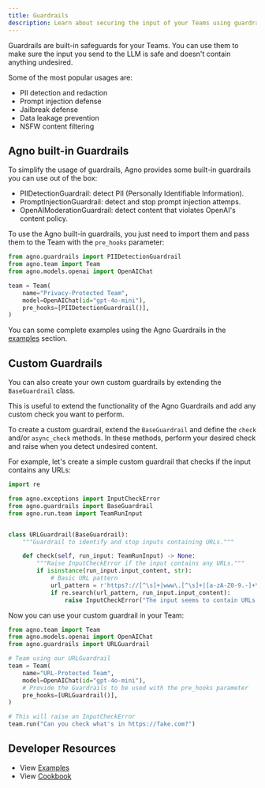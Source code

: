 ```yaml
---
title: Guardrails
description: Learn about securing the input of your Teams using guardrails.
---
```


Guardrails are built-in safeguards for your Teams. You can use them to make sure the input you send to the LLM is safe and doesn't contain anything undesired.

Some of the most popular usages are:

- PII detection and redaction
- Prompt injection defense
- Jailbreak defense
- Data leakage prevention
- NSFW content filtering

## Agno built-in Guardrails

To simplify the usage of guardrails, Agno provides some built-in guardrails you can use out of the box:

- PIIDetectionGuardrail: detect PII (Personally Identifiable Information).
- PromptInjectionGuardrail: detect and stop prompt injection attemps.
- OpenAIModerationGuardrail: detect content that violates OpenAI's content policy.

To use the Agno built-in guardrails, you just need to import them and pass them to the Team with the `pre_hooks` parameter:

```python
from agno.guardrails import PIIDetectionGuardrail
from agno.team import Team
from agno.models.openai import OpenAIChat

team = Team(
    name="Privacy-Protected Team",
    model=OpenAIChat(id="gpt-4o-mini"),
    pre_hooks=[PIIDetectionGuardrail()],
)
```

You can some complete examples using the Agno Guardrails in the [examples](/examples/concepts/teams/guardrails) section.

## Custom Guardrails

You can also create your own custom guardrails by extending the `BaseGuardrail` class.

This is useful to extend the functionality of the Agno Guardrails and add any custom check you want to perform.

To create a custom guardrail, extend the `BaseGuardrail` and define the `check` and/or `async_check` methods. In these methods, perform your desired check and raise when you detect undesired content.

For example, let's create a simple custom guardrail that checks if the input contains any URLs:

```python
import re

from agno.exceptions import InputCheckError
from agno.guardrails import BaseGuardrail
from agno.run.team import TeamRunInput


class URLGuardrail(BaseGuardrail):
    """Guardrail to identify and stop inputs containing URLs."""

    def check(self, run_input: TeamRunInput) -> None:
        """Raise InputCheckError if the input contains any URLs."""
        if isinstance(run_input.input_content, str):
            # Basic URL pattern
            url_pattern = r'https?://[^\s]+|www\.[^\s]+|[a-zA-Z0-9.-]+\.[a-zA-Z]{2,}[^\s]*'
            if re.search(url_pattern, run_input.input_content):
                raise InputCheckError("The input seems to contain URLs, which are not allowed.")
```

Now you can use your custom guardrail in your Team:


```python
from agno.team import Team
from agno.models.openai import OpenAIChat
from agno.guardrails import URLGuardrail

# Team using our URLGuardrail
team = Team(
    name="URL-Protected Team",
    model=OpenAIChat(id="gpt-4o-mini"),
    # Provide the Guardrails to be used with the pre_hooks parameter
    pre_hooks=[URLGuardrail()],
)

# This will raise an InputCheckError
team.run("Can you check what's in https://fake.com?")
```

## Developer Resources

- View [Examples](/examples/concepts/teams/guardrails)
- View [Cookbook](https://github.com/agno-agi/agno/tree/main/cookbook/teams/guardrails)